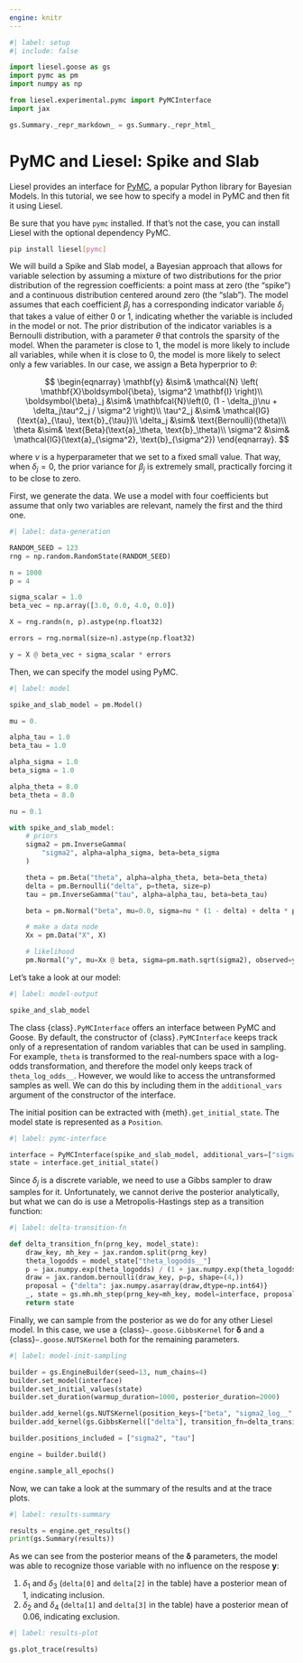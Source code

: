```yaml
---
engine: knitr
---
```


```python
#| label: setup
#| include: false

import liesel.goose as gs
import pymc as pm
import numpy as np

from liesel.experimental.pymc import PyMCInterface
import jax

gs.Summary._repr_markdown_ = gs.Summary._repr_html_
```

# PyMC and Liesel: Spike and Slab

Liesel provides an interface for [PyMC](https://www.pymc.io/welcome.html), a popular Python library for Bayesian Models. In this tutorial, we see how to specify a model in PyMC and then fit it using Liesel.

Be sure that you have `pymc` installed. If that's not the case, you can install Liesel with the optional dependency PyMC.

```bash
pip install liesel[pymc]
```

We will build a Spike and Slab model, a Bayesian approach that allows for variable selection by assuming a mixture of two distributions for the prior distribution of the regression coefficients: a point mass at zero (the "spike") and a continuous distribution centered around zero (the "slab"). The model assumes that each coefficient $\beta_j$ has a corresponding indicator variable $\delta_j$ that takes a value of either 0 or 1, indicating whether the variable is included in the model or not. The prior distribution of the indicator variables is a Bernoulli distribution, with a parameter $\theta$ that controls the sparsity of the model. When the parameter is close to 1, the model is more likely to include all variables, while when it is close to 0, the model is more likely to select only a few variables. In our case, we assign a Beta hyperprior to $\theta$:

$$
\begin{eqnarray}
\mathbf{y} &\sim& \mathcal{N} \left( \mathbf{X}\boldsymbol{\beta}, \sigma^2 \mathbf{I} \right)\\
\boldsymbol{\beta}_j &\sim& \mathbfcal{N}\left(0, (1 - \delta_j)\nu + \delta_j\tau^2_j / \sigma^2 \right)\\
\tau^2_j &\sim& \mathcal{IG}(\text{a}_{\tau}, \text{b}_{\tau})\\
\delta_j &\sim& \text{Bernoulli}(\theta)\\
\theta &\sim& \text{Beta}(\text{a}_\theta, \text{b}_\theta)\\
\sigma^2 &\sim& \mathcal{IG}(\text{a}_{\sigma^2}, \text{b}_{\sigma^2})
\end{eqnarray}.
$$

where $\nu$ is a hyperparameter that we set to a fixed small value. That way, when $\delta_j = 0$,
the prior variance for $\beta_j$ is extremely small, practically forcing it to be close
to zero.

First, we generate the data. We use a model with four coefficients but assume that only two variables are relevant, namely the first and the third one.

```python
#| label: data-generation

RANDOM_SEED = 123
rng = np.random.RandomState(RANDOM_SEED)

n = 1000
p = 4

sigma_scalar = 1.0
beta_vec = np.array([3.0, 0.0, 4.0, 0.0])

X = rng.randn(n, p).astype(np.float32)

errors = rng.normal(size=n).astype(np.float32)

y = X @ beta_vec + sigma_scalar * errors
```

Then, we can specify the model using PyMC.

```python
#| label: model

spike_and_slab_model = pm.Model()

mu = 0.

alpha_tau = 1.0
beta_tau = 1.0

alpha_sigma = 1.0
beta_sigma = 1.0

alpha_theta = 8.0
beta_theta = 8.0

nu = 0.1

with spike_and_slab_model:
    # priors
    sigma2 = pm.InverseGamma(
        "sigma2", alpha=alpha_sigma, beta=beta_sigma
    )

    theta = pm.Beta("theta", alpha=alpha_theta, beta=beta_theta)
    delta = pm.Bernoulli("delta", p=theta, size=p)
    tau = pm.InverseGamma("tau", alpha=alpha_tau, beta=beta_tau)

    beta = pm.Normal("beta", mu=0.0, sigma=nu * (1 - delta) + delta * pm.math.sqrt(tau / sigma2), shape=p)

    # make a data node
    Xx = pm.Data("X", X)

    # likelihood
    pm.Normal("y", mu=Xx @ beta, sigma=pm.math.sqrt(sigma2), observed=y)
```

Let's take a look at our model:

```python
#| label: model-output

spike_and_slab_model
```

The class {class}`.PyMCInterface` offers an interface between PyMC and Goose. By default, the constructor of {class}`.PyMCInterface` keeps track only of a representation of random variables that can be used in sampling. For example, `theta` is transformed to the real-numbers space with a log-odds transformation, and therefore the model only keeps track of `theta_log_odds__`. However, we would like to access the untransformed samples as well. We can do this by including them in the `additional_vars` argument of the constructor of the interface.

The initial position can be extracted with {meth}`.get_initial_state`. The model state is represented as a `Position`.

```python
#| label: pymc-interface

interface = PyMCInterface(spike_and_slab_model, additional_vars=["sigma2", "tau", "theta"])
state = interface.get_initial_state()
```

Since $\delta_j$ is a discrete variable, we need to use a Gibbs sampler to draw samples for it. Unfortunately, we cannot derive the posterior analytically, but what we can do is use a Metropolis-Hastings step as a transition function:

```python
#| label: delta-transition-fn

def delta_transition_fn(prng_key, model_state):
    draw_key, mh_key = jax.random.split(prng_key)
    theta_logodds = model_state["theta_logodds__"]
    p = jax.numpy.exp(theta_logodds) / (1 + jax.numpy.exp(theta_logodds))
    draw = jax.random.bernoulli(draw_key, p=p, shape=(4,))
    proposal = {"delta": jax.numpy.asarray(draw,dtype=np.int64)}
    _, state = gs.mh.mh_step(prng_key=mh_key, model=interface, proposal=proposal, model_state=model_state)
    return state
```

Finally, we can sample from the posterior as we do for any other Liesel model. In this case, we use a {class}`~.goose.GibbsKernel` for $\boldsymbol{\delta}$ and a {class}`~.goose.NUTSKernel` both for the remaining parameters.

```python
#| label: model-init-sampling

builder = gs.EngineBuilder(seed=13, num_chains=4)
builder.set_model(interface)
builder.set_initial_values(state)
builder.set_duration(warmup_duration=1000, posterior_duration=2000)

builder.add_kernel(gs.NUTSKernel(position_keys=["beta", "sigma2_log__", "tau_log__", "theta_logodds__"]))
builder.add_kernel(gs.GibbsKernel(["delta"], transition_fn=delta_transition_fn))

builder.positions_included = ["sigma2", "tau"]

engine = builder.build()

engine.sample_all_epochs()
```

Now, we can take a look at the summary of the results and at the trace plots.

```python
#| label: results-summary

results = engine.get_results()
print(gs.Summary(results))
```

As we can see from the posterior means of the $\boldsymbol{\delta}$ parameters, the model was able to recognize those variable with no influence on the respose $\mathbf{y}$:

1. $\delta_1$ and $\delta_3$ (`delta[0]` and `delta[2]` in the table) have a posterior mean of $1$, indicating inclusion.
2. $\delta_2$ and $\delta_4$ (`delta[1]` and `delta[3]` in the table) have a posterior mean of $0.06$, indicating exclusion.

```python
#| label: results-plot

gs.plot_trace(results)
```
